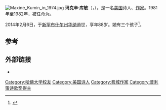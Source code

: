 [[File:Maxine_Kumin_in_1974.jpg|thumb]]
'''玛克辛·库敏'''（{{lang-en|Maxine Kumin}}，{{bd|1925年|6月6日|2014年|2月6日|catIdx=Kumin}}），是一名[[美国|美国]]诗人、[[作家|作家]]。1981年至1982年，被任命为{{link-en|美国桂冠诗人|United States Poet Laureate}}。

2014年2月6日，于[[新罕布什尔州|新罕布什尔州]][[华纳|华纳]]過世，享年88岁。她有三个孩子<ref>{{Cite web|url=http://www.washingtonpost.com/entertainment/books/maxine-kumin-pulitzer-prize-winning-poet-dies-at-88/2014/02/08/30a6faf0-901d-11e3-b46a-5a3d0d2130da_story.html|title=Maxine Kumin, Pulitzer Prize-winning poet, dies at 88|author=Schudel, Matt|date=February 8, 2014|publisher=''[[The_Washington_Post|The Washington Post]]''|accessdate=February 13, 2014|archive-date=2014-02-12|archive-url=https://web.archive.org/web/20140212122017/http://www.washingtonpost.com/entertainment/books/maxine-kumin-pulitzer-prize-winning-poet-dies-at-88/2014/02/08/30a6faf0-901d-11e3-b46a-5a3d0d2130da_story.html|dead-url=no}}</ref>。

==参考==
{{Reflist}}

==外部链接==
* {{IMDb name|1914660}}

{{普利策诗歌奖获得者}}
{{Authority control}}
{{DEFAULTSORT:Kumin, Maxine}}

[[Category:哈佛大学校友|Category:哈佛大学校友]]
[[Category:美国诗人|Category:美国诗人]]
[[Category:费城作家|Category:费城作家]]
[[Category:普利策诗歌奖得主|Category:普利策诗歌奖得主]]